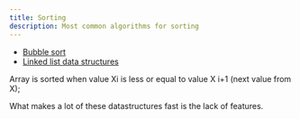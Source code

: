 ```yaml
---
title: Sorting
description: Most common algorithms for sorting
---
```


- [Bubble sort](/algorithms/sort/bubble-sort)
- [Linked list data structures](/algorithms/sort/linked-list-data-structures)

Array is sorted when value Xi is less or equal to value X i+1 (next value from X);

What makes a lot of these datastructures fast is the lack of features.